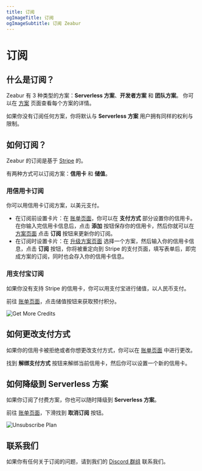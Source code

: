 ```yaml
---
title: 订阅
ogImageTitle: 订阅
ogImageSubtitle: 订阅 Zeabur
---
```


# 订阅

## 什么是订阅？

Zeabur 有 3 种类型的方案：**Serverless 方案**、**开发者方案** 和 **团队方案**。
你可以在 [方案](/billing/plans) 页面查看每个方案的详情。

如果你没有订阅任何方案，你将默认与 **Serverless 方案** 用户拥有同样的权利与限制。

## 如何订阅？

Zeabur 的订阅是基于 [Stripe](https://stripe.com/) 的。

有两种方式可以订阅方案：**信用卡** 和 **储值**。

### 用信用卡订阅

你可以用信用卡订阅方案，以美元支付。

- 在订阅前设置卡片：在 [账单页面](https://dash.zeabur.com/account/billing)，你可以在 **支付方式** 部分设置你的信用卡。在你输入完信用卡信息后，点击 **添加** 按钮保存你的信用卡，然后你就可以在 [方案页面](https://dash.zeabur.com/update-plan) 点击 **订阅** 按钮来更新你的订阅。
- 在订阅时设置卡片：在 [升级方案页面](https://dash.zeabur.com/update-plan) 选择一个方案，然后输入你的信用卡信息，点击 **订阅** 按钮，你将被重定向到 Stripe 的支付页面，填写表单后，即完成方案的订阅，同时也会存入你的信用卡信息。

### 用支付宝订阅

如果你没有支持 Stripe 的信用卡，你可以用支付宝进行储值，以人民币支付。

前往 [账单页面](https://dash.zeabur.com/account/billing)，点击储值按钮来获取预付积分。

![Get More Credits](/billing/subscription/unsubscribe.png)

## 如何更改支付方式

如果你的信用卡被拒绝或者你想更改支付方式，你可以在 [账单页面](https://dash.zeabur.com/account/billing) 中进行更改。

找到 **解绑支付方式** 按钮来解绑当前信用卡，然后你可以设置一个新的信用卡。

## 如何降级到 Serverless 方案

如果你订阅了付费方案，你也可以随时降级到 **Serverless 方案**。

前往 [账单页面](https://dash.zeabur.com/account/billing)，下滑找到 **取消订阅** 按钮。

![Unsubscribe Plan](/billing/subscription/unsubscribe.png)

## 联系我们

如果你有任何关于订阅的问题，请到我们的 [Discord 群组](https://discord.gg/DrdGCvXEyY) 联系我们。
